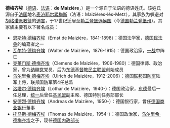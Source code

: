 '''德梅齐埃'''（[[德语|德语]]、[[法语|法语]]：'''de Maizière'''，{{IPA-de|də mɛˈzi̯ɛːɐ̯}}）是一个源自于法语的德语姓氏。该姓氏源自于[[法国|法国]]地名[[麦济耶尔累梅斯|麦济耶尔累梅斯]]（法语：Maizières-lès-Metz），其家族为躲避对[[胡格诺派|胡格诺派教徒]]的[[法国宗教战争|迫害]]，于17世纪迁居至[[勃兰登堡选侯国|勃兰登堡选侯国]]（今[[德国|德国]][[勃兰登堡|勃兰登堡州]]）。其家族主要有以下著名成员：
*[[恩斯特·德梅齐埃|恩斯特·德梅齐埃]]（Ernst de Maizière，1841-1898）：德国法学家，[[德国民法典|德国民法典]]的编纂者之一
*[[瓦尔特·德梅齐埃|瓦尔特·德梅齐埃]]（Walter de Maizière，1876-1915）：德国政治家，[[一战|一战]]中阵亡
*[[克莱门斯·德梅齐埃|克莱门斯·德梅齐埃]]（Clemens de Maizière，1906-1980）：德国律师、政治家，曾为[[纳粹党|纳粹党]]党员，后为[[德国基督教民主联盟_(东德)|东德基督教民主联盟]]创始成员
*[[乌尔里希·德梅齐埃|乌尔里希·德梅齐埃]]（Ulrich de Maizière，1912-2006）：[[德国联邦国防军|德国联邦国防军]]陆军上将，联邦国防军第4任总监
*[[洛塔尔·德梅齐埃|洛塔尔·德梅齐埃]]（Lothar de Maizière，1940-）：德国政治家，[[东德|东德]]最后一任总理，[[德意志统一|统一]]后曾任[[德国基督教民主联盟|基民盟]]副主席、德国特别任务部部长
*[[安德烈·德梅齐埃|安德烈·德梅齐埃]]（Andreas de Maizière，1950-）：德国银行家，曾任[[德国商业银行|德国商业银行]]董事
*[[托马斯·德梅齐埃|托马斯·德梅齐埃]]（Thomas de Maizière，1954-）：德国政治家，[[乌尔里希·德梅齐埃|乌尔里希·德梅齐埃]]之子，现任[[德国联邦内政部|德国内政部长]]
{{disambig|D|Cat=四字译名消歧义}}